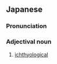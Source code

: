 ==Japanese==
{{ja-kanjitab|ぎょ|るい|がく|てき|yomi=on}}

===Pronunciation===
{{ja-pron|ぎょるいがくてき|y=on}}

===Adjectival noun===
{{ja-adj|infl=na|ぎょるいがくてき}}

# [[ichthyological]]